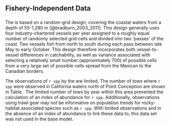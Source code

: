## Fishery-Independent Data

### \acrlong{s-wcgbt}

The \Gls{s-wcgbt} is based on a random-grid design; covering the coastal waters from a depth of 55-1,280 m [@bradburn_2003_2011]. This design generally uses four industry-chartered vessels per year assigned to a roughly equal number of randomly selected grid cells and divided into two 'passes' of the coast. Two vessels fish from north to south during each pass between late May to early October. This design therefore incorporates both vessel-to-vessel differences in catchability, as well as variance associated with selecting a relatively small number (approximately 700) of possible cells from a very large set of possible cells spread from the Mexican to the Canadian borders.

The observations of `r spp` by the \Gls{s-wcgbt} are limited.  The number of tows where `r spp` were observed in California waters north of Point Conception are shown in Table \ref{tab:wcgbts-len}.  The limited number of tows by year within this area prevented the calculation of an index of abundance for `r spp`. Additionally, observations using trawl gear may not be informative on population trends for rocky-habitat associated species such as `r spp`.  With limited observations and in the absence of an index of abundance to link these data to, this data set was not used in the base model.
